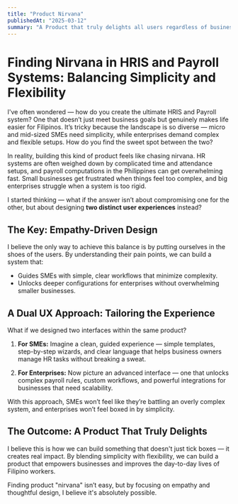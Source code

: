 ```yaml
---
title: "Product Nirvana"
publishedAt: "2025-03-12"
summary: "A Product that truly delights all users regardless of business size"
---
```


# Finding Nirvana in HRIS and Payroll Systems: Balancing Simplicity and Flexibility

I've often wondered — how do you create the ultimate HRIS and Payroll system? One that doesn’t just meet business goals but genuinely makes life easier for Filipinos. It’s tricky because the landscape is so diverse — micro and mid-sized SMEs need simplicity, while enterprises demand complex and flexible setups. How do you find the sweet spot between the two?

In reality, building this kind of product feels like chasing nirvana. HR systems are often weighed down by complicated time and attendance setups, and payroll computations in the Philippines can get overwhelming fast. Small businesses get frustrated when things feel too complex, and big enterprises struggle when a system is too rigid.

I started thinking — what if the answer isn’t about compromising one for the other, but about designing **two distinct user experiences** instead?

## The Key: Empathy-Driven Design

I believe the only way to achieve this balance is by putting ourselves in the shoes of the users. By understanding their pain points, we can build a system that:

-   Guides SMEs with simple, clear workflows that minimize complexity.
-   Unlocks deeper configurations for enterprises without overwhelming smaller businesses.

## A Dual UX Approach: Tailoring the Experience

What if we designed two interfaces within the same product?

1. **For SMEs:** Imagine a clean, guided experience — simple templates, step-by-step wizards, and clear language that helps business owners manage HR tasks without breaking a sweat.

2. **For Enterprises:** Now picture an advanced interface — one that unlocks complex payroll rules, custom workflows, and powerful integrations for businesses that need scalability.

With this approach, SMEs won’t feel like they’re battling an overly complex system, and enterprises won’t feel boxed in by simplicity.

## The Outcome: A Product That Truly Delights

I believe this is how we can build something that doesn't just tick boxes — it creates real impact. By blending simplicity with flexibility, we can build a product that empowers businesses and improves the day-to-day lives of Filipino workers.

Finding product "nirvana" isn’t easy, but by focusing on empathy and thoughtful design, I believe it's absolutely possible.
